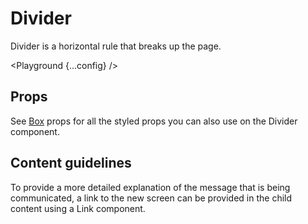 
# Divider

Divider is a horizontal rule that breaks up the page.

<Playground {...config} />

## Props

See [Box](/box) props for all the styled props you can also use on the Divider component.

## Content guidelines

To provide a more detailed explanation of the message that is being communicated, a link to the new screen can be provided in the child content using a Link component.
